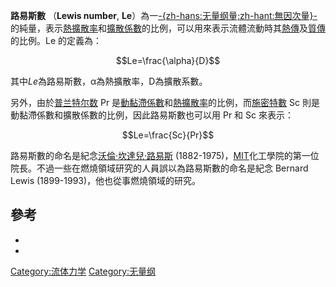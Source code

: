 '''路易斯數''' （'''Lewis number''', '''Le'''）為一[[無因次量|-{zh-hans:无量纲量;zh-hant:無因次量}-]]的純量，表示[[熱擴散率|熱擴散率]]和[[質傳擴散係數|擴散係數]]的比例，可以用來表示流體流動時其[[熱傳|熱傳]]及[[質傳|質傳]]的比例。Le 的定義為：

:<math>Le=\frac{\alpha}{D}</math>

其中''Le''為路易斯數，α為熱擴散率，D為擴散系數。

另外，由於[[普兰特尔数|普兰特尔数]] Pr 是[[黏度|動黏滯係數]]和[[熱擴散率|熱擴散率]]的比例，而[[施密特數|施密特數]] Sc 則是動黏滯係數和擴散係數的比例，因此路易斯數也可以用 Pr 和 Sc 來表示：

:<math>Le=\frac{Sc}{Pr}</math>

路易斯數的命名是紀念[[沃倫·坎達兒·路易斯|沃倫·坎達兒·路易斯]] (1882-1975)，[[MIT|MIT]]化工學院的第一位院長。不過一些在燃燒領域研究的人員誤以為路易斯數的命名是紀念 Bernard Lewis (1899-1993)，他也從事燃燒領域的研究。

==參考==
*{{cite journal
 | last = Bird
 | first = R.B.
 | authorlink = 
 | date = 2001
 | title = Who was who in Transport Phenomena
 | journal = Chemical Engineering Education
 | volume = 35(4), Fall 2001
 | pages = 256–265
 | issn = 
 | doi = 
 | url = http://cee.che.ufl.edu/Journals/fall2001/F2001contents.html
 | format = html
 | accessdate = 2008-02-08
 | author = 
 | archive-url = https://web.archive.org/web/20080605174900/http://cee.che.ufl.edu/Journals/fall2001/F2001contents.html
 | archive-date = 2008-06-05
 | dead-url = yes
 }}
*{{cite book
 | last = Incropera & De Witt
 | first =
 | authorlink = 
 | date =
 | title = Heat and Mass Transfer, fifth edition
 | isbn = 0-471-38650-2
 | doi = 
 }}

{{NonDimFluMech}}

[[Category:流体力学|Category:流体力学]]
[[Category:无量纲|Category:无量纲]]